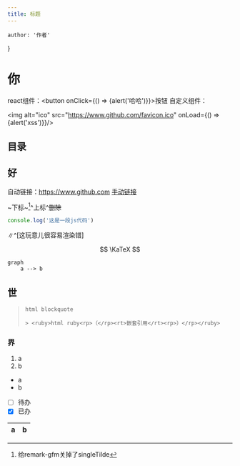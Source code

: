 ---
title: 标题
---

    author: '作者'
}

# 你

react组件：<button onClick={() => {alert('哈哈')}}>按钮</button>
自定义组件：<Counter/>

<img alt="ico" src="https://www.github.com/favicon.ico" onLoad={() => {alert('xss')}}/>

## 目录

## 好

自动链接：https://www.github.com
[手动链接](https://www.github.com)

~下标~[^为什么]^上标^~~删除~~

[^为什么]: 给remark-gfm关掉了singleTilde

```javascript
console.log('这是一段js代码')
```

$\|$^[这玩意儿很容易渲染错]

$$
\KaTeX
$$

```mermaid
graph
    a --> b
```

## 世

<blockquote>

    html blockquote

    > <ruby>html ruby<rp>（</rp><rt>嵌套引用</rt><rp>）</rp></ruby>

</blockquote>

### 界

1. a
2. b

- a
- b

* [ ] 待办
* [x] 已办

| a | b |
|---|---|

[//]: # (取消注释会导致：<编译错误)
